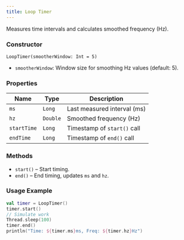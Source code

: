 ```yaml
---
title: Loop Timer
---
```

 
Measures time intervals and calculates smoothed frequency (Hz).  

### Constructor  
`LoopTimer(smootherWindow: Int = 5)`  
- `smootherWindow`: Window size for smoothing Hz values (default: 5).  

### Properties  
| Name       | Type   | Description                |  
|------------|--------|----------------------------|  
| `ms`       | `Long` | Last measured interval (ms) |  
| `hz`       | `Double` | Smoothed frequency (Hz)     |  
| `startTime`| `Long` | Timestamp of `start()` call |  
| `endTime`  | `Long` | Timestamp of `end()` call   |  

### Methods  
- `start()` – Start timing.  
- `end()` – End timing, updates `ms` and `hz`.  

### Usage Example  
```kotlin
val timer = LoopTimer()
timer.start()
// Simulate work
Thread.sleep(100)
timer.end()
println("Time: ${timer.ms}ms, Freq: ${timer.hz}Hz")
```